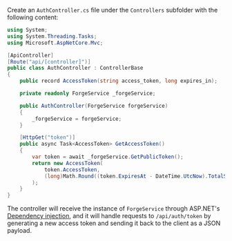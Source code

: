 Create an `AuthController.cs` file under the `Controllers` subfolder with the following content:

```csharp title="Controllers/AuthController.cs"
using System;
using System.Threading.Tasks;
using Microsoft.AspNetCore.Mvc;

[ApiController]
[Route("api/[controller]")]
public class AuthController : ControllerBase
{
    public record AccessToken(string access_token, long expires_in);

    private readonly ForgeService _forgeService;

    public AuthController(ForgeService forgeService)
    {
        _forgeService = forgeService;
    }

    [HttpGet("token")]
    public async Task<AccessToken> GetAccessToken()
    {
        var token = await _forgeService.GetPublicToken();
        return new AccessToken(
            token.AccessToken,
            (long)Math.Round((token.ExpiresAt - DateTime.UtcNow).TotalSeconds)
        );
    }
}
```

The controller will receive the instance of `ForgeService` through ASP.NET's
[Dependency injection](https://docs.microsoft.com/en-us/aspnet/core/fundamentals/dependency-injection?view=aspnetcore-6.0),
and it will handle requests to `/api/auth/token` by generating a new access token
and sending it back to the client as a JSON payload.
